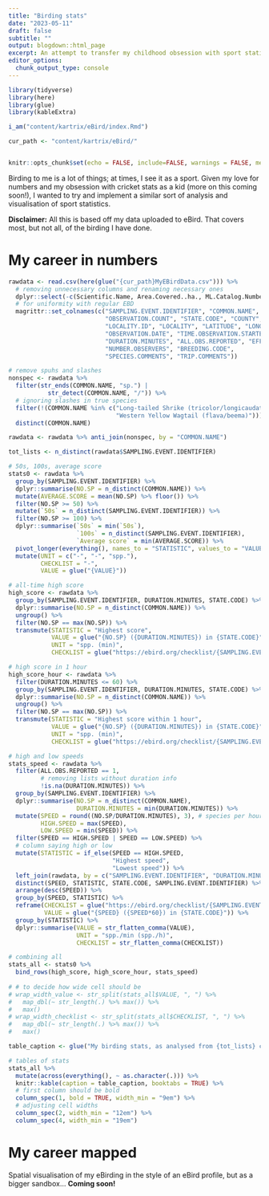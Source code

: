 ```yaml
---
title: "Birding stats"
date: "2023-05-11"
draft: false
subtitle: ""
output: blogdown::html_page
excerpt: An attempt to transfer my childhood obsession with sport statistics into the one sport I engage in nowadays.
editor_options: 
  chunk_output_type: console
---
```


```r

library(tidyverse)
library(here)
library(glue)
library(kableExtra)

i_am("content/kartrix/eBird/index.Rmd")

cur_path <- "content/kartrix/eBird/"


knitr::opts_chunk$set(echo = FALSE, include=FALSE, warnings = FALSE, messages = FALSE)

```

Birding to me is a lot of things; at times, I see it as a sport. Given my love for numbers and my obsession with cricket stats as a kid (more on this coming soon!), I wanted to try and implement a similar sort of analysis and visualisation of sport statistics.

**Disclaimer:** All this is based off my data uploaded to eBird. That covers most, but not all, of the birding I have done.

# My career in numbers {#numbers}

```r

rawdata <- read.csv(here(glue("{cur_path}MyEBirdData.csv"))) %>% 
  # removing unnecessary columns and renaming necessary ones
  dplyr::select(-c(Scientific.Name, Area.Covered..ha., ML.Catalog.Numbers)) %>% 
  # for uniformity with regular EBD
  magrittr::set_colnames(c("SAMPLING.EVENT.IDENTIFIER", "COMMON.NAME", "TAXONOMIC.ORDER",
                           "OBSERVATION.COUNT", "STATE.CODE", "COUNTY", 
                           "LOCALITY.ID", "LOCALITY", "LATITUDE", "LONGITUDE", 
                           "OBSERVATION.DATE", "TIME.OBSERVATION.STARTED", "PROTOCOL.TYPE",
                           "DURATION.MINUTES", "ALL.OBS.REPORTED", "EFFORT.DISTANCE.KM",
                           "NUMBER.OBSERVERS", "BREEDING.CODE", 
                           "SPECIES.COMMENTS", "TRIP.COMMENTS"))

# remove spuhs and slashes
nonspec <- rawdata %>% 
  filter(str_ends(COMMON.NAME, "sp.") |
           str_detect(COMMON.NAME, "/")) %>% 
  # ignoring slashes in true species
  filter(!(COMMON.NAME %in% c("Long-tailed Shrike (tricolor/longicaudatus)",
                              "Western Yellow Wagtail (flava/beema)"))) %>% 
  distinct(COMMON.NAME)

rawdata <- rawdata %>% anti_join(nonspec, by = "COMMON.NAME")

tot_lists <- n_distinct(rawdata$SAMPLING.EVENT.IDENTIFIER)

# 50s, 100s, average score
stats0 <- rawdata %>% 
  group_by(SAMPLING.EVENT.IDENTIFIER) %>% 
  dplyr::summarise(NO.SP = n_distinct(COMMON.NAME)) %>% 
  mutate(AVERAGE.SCORE = mean(NO.SP) %>% floor()) %>% 
  filter(NO.SP >= 50) %>% 
  mutate(`50s` = n_distinct(SAMPLING.EVENT.IDENTIFIER)) %>% 
  filter(NO.SP >= 100) %>% 
  dplyr::summarise(`50s` = min(`50s`),
                   `100s` = n_distinct(SAMPLING.EVENT.IDENTIFIER),
                   `Average score` = min(AVERAGE.SCORE)) %>% 
  pivot_longer(everything(), names_to = "STATISTIC", values_to = "VALUE") %>% 
  mutate(UNIT = c("-", "-", "spp."),
         CHECKLIST = "-",
         VALUE = glue("{VALUE}"))

# all-time high score
high_score <- rawdata %>% 
  group_by(SAMPLING.EVENT.IDENTIFIER, DURATION.MINUTES, STATE.CODE) %>% 
  dplyr::summarise(NO.SP = n_distinct(COMMON.NAME)) %>% 
  ungroup() %>% 
  filter(NO.SP == max(NO.SP)) %>% 
  transmute(STATISTIC = "Highest score",
            VALUE = glue("{NO.SP} ({DURATION.MINUTES}) in {STATE.CODE}"),
            UNIT = "spp. (min)",
            CHECKLIST = glue("https://ebird.org/checklist/{SAMPLING.EVENT.IDENTIFIER}"))

# high score in 1 hour
high_score_hour <- rawdata %>% 
  filter(DURATION.MINUTES <= 60) %>% 
  group_by(SAMPLING.EVENT.IDENTIFIER, DURATION.MINUTES, STATE.CODE) %>% 
  dplyr::summarise(NO.SP = n_distinct(COMMON.NAME)) %>% 
  ungroup() %>% 
  filter(NO.SP == max(NO.SP)) %>% 
  transmute(STATISTIC = "Highest score within 1 hour",
            VALUE = glue("{NO.SP} ({DURATION.MINUTES}) in {STATE.CODE}"),
            UNIT = "spp. (min)",
            CHECKLIST = glue("https://ebird.org/checklist/{SAMPLING.EVENT.IDENTIFIER}"))

# high and low speeds
stats_speed <- rawdata %>% 
  filter(ALL.OBS.REPORTED == 1,
         # removing lists without duration info
         !is.na(DURATION.MINUTES)) %>% 
  group_by(SAMPLING.EVENT.IDENTIFIER) %>% 
  dplyr::summarise(NO.SP = n_distinct(COMMON.NAME),
                   DURATION.MINUTES = min(DURATION.MINUTES)) %>% 
  mutate(SPEED = round((NO.SP/DURATION.MINUTES), 3), # species per hour
         HIGH.SPEED = max(SPEED),
         LOW.SPEED = min(SPEED)) %>% 
  filter(SPEED == HIGH.SPEED | SPEED == LOW.SPEED) %>% 
  # column saying high or low
  mutate(STATISTIC = if_else(SPEED == HIGH.SPEED, 
                             "Highest speed", 
                             "Lowest speed")) %>% 
  left_join(rawdata, by = c("SAMPLING.EVENT.IDENTIFIER", "DURATION.MINUTES")) %>% 
  distinct(SPEED, STATISTIC, STATE.CODE, SAMPLING.EVENT.IDENTIFIER) %>% 
  arrange(desc(SPEED)) %>% 
  group_by(SPEED, STATISTIC) %>% 
  reframe(CHECKLIST = glue("https://ebird.org/checklist/{SAMPLING.EVENT.IDENTIFIER}"),
          VALUE = glue("{SPEED} ({SPEED*60}) in {STATE.CODE}")) %>% 
  group_by(STATISTIC) %>% 
  dplyr::summarise(VALUE = str_flatten_comma(VALUE),
                   UNIT = "spp./min (spp./h)",
                   CHECKLIST = str_flatten_comma(CHECKLIST))

# combining all
stats_all <- stats0 %>% 
  bind_rows(high_score, high_score_hour, stats_speed)
  
# # to decide how wide cell should be
# wrap_width_value <- str_split(stats_all$VALUE, ", ") %>% 
#   map_dbl(~ str_length(.) %>% max()) %>% 
#   max()
# wrap_width_checklist <- str_split(stats_all$CHECKLIST, ", ") %>% 
#   map_dbl(~ str_length(.) %>% max()) %>% 
#   max()

```

```r

table_caption <- glue("My birding stats, as analysed from {tot_lists} checklists. This only includes non&ndash;zero-species checklists, and this directly impacts metrics such as lowest speed.")

# tables of stats
stats_all %>% 
  mutate(across(everything(), ~ as.character(.))) %>% 
  knitr::kable(caption = table_caption, booktabs = TRUE) %>%
  # first column should be bold
  column_spec(1, bold = TRUE, width_min = "9em") %>%
  # adjusting cell widths
  column_spec(2, width_min = "12em") %>%
  column_spec(4, width_min = "19em")

```


# My career mapped {#map}

Spatial visualisation of my eBirding in the style of an eBird profile, but as a bigger sandbox... **Coming soon!**
